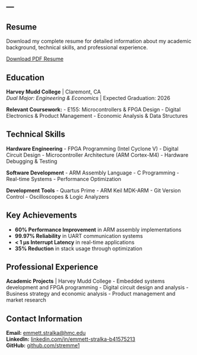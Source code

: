 ---
---

::: {.page-content}
::: {.sidebar-left}
:::

::: {.main-content}
::: {.section-title-container}
## Resume {.section-title}
:::

::: {.resume-intro .scroll-animate}
Download my complete resume for detailed information about my academic background, technical skills, and professional experience.

[Download PDF Resume](#){.btn .btn-primary .btn-large}
:::

::: {.section-title-container}
## Education {.section-title}
:::

::: {.resume-section .scroll-animate}
**Harvey Mudd College** | Claremont, CA  
*Dual Major: Engineering & Economics* | Expected Graduation: 2026

**Relevant Coursework:**
- E155: Microcontrollers & FPGA Design
- Digital Electronics & Product Management
- Economic Analysis & Data Structures
:::

::: {.section-title-container}
## Technical Skills {.section-title}
:::

::: {.resume-section .scroll-animate}
**Hardware Engineering**
- FPGA Programming (Intel Cyclone V)
- Digital Circuit Design
- Microcontroller Architecture (ARM Cortex-M4)
- Hardware Debugging & Testing

**Software Development**
- ARM Assembly Language
- C Programming
- Real-time Systems
- Performance Optimization

**Development Tools**
- Quartus Prime
- ARM Keil MDK-ARM
- Git Version Control
- Oscilloscopes & Logic Analyzers
:::

::: {.section-title-container}
## Key Achievements {.section-title}
:::

::: {.resume-section .scroll-animate}
- **60% Performance Improvement** in ARM assembly implementations
- **99.97% Reliability** in UART communication systems
- **< 1 μs Interrupt Latency** in real-time applications
- **35% Reduction** in stack usage through optimization
:::

::: {.section-title-container}
## Professional Experience {.section-title}
:::

::: {.resume-section .scroll-animate}
**Academic Projects** | Harvey Mudd College
- Embedded systems development and FPGA programming
- Digital circuit design and analysis
- Business strategy and economic analysis
- Product management and market research
:::

::: {.section-title-container}
## Contact Information {.section-title}
:::

::: {.resume-section .scroll-animate}
**Email:** [emmett.stralka@hmc.edu](mailto:emmett.stralka@hmc.edu)  
**LinkedIn:** [linkedin.com/in/emmett-stralka-b41575213](https://www.linkedin.com/in/emmett-stralka-b41575213/)  
**GitHub:** [github.com/stremme1](https://github.com/stremme1)
:::

:::

::: {.sidebar-right}
:::
:::

<script src="scroll-animations.js"></script>
